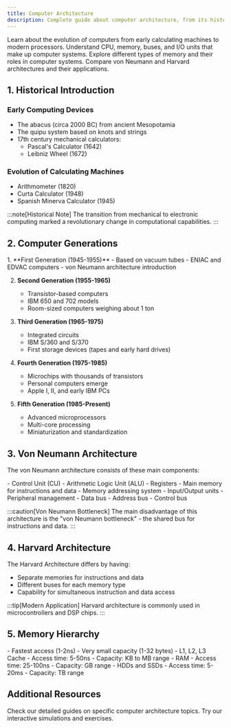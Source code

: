 ```yaml
---
title: Computer Architecture
description: Complete guide about computer architecture, from its history to modern implementations
---
```


<CardGrid stagger>
  <Card title="Historical Evolution" icon="pencil">
    Learn about the evolution of computers from early calculating machines to modern processors.
  </Card>
  <Card title="Core Components" icon="setting">
    Understand CPU, memory, buses, and I/O units that make up computer systems.
  </Card>
  <Card title="Memory Hierarchy" icon="random">
    Explore different types of memory and their roles in computer systems.
  </Card>
  <Card title="Architecture Types" icon="open-book">
    Compare von Neumann and Harvard architectures and their applications.
  </Card>
</CardGrid>

## 1. Historical Introduction

### Early Computing Devices
- The abacus (circa 2000 BC) from ancient Mesopotamia
- The quipu system based on knots and strings
- 17th century mechanical calculators:
  - Pascal's Calculator (1642)
  - Leibniz Wheel (1672)

### Evolution of Calculating Machines
- Arithmometer (1820)
- Curta Calculator (1948)
- Spanish Minerva Calculator (1945)

:::note[Historical Note]
The transition from mechanical to electronic computing marked a revolutionary change in computational capabilities.
:::

## 2. Computer Generations

<Steps>
1. **First Generation (1945-1955)**
   - Based on vacuum tubes
   - ENIAC and EDVAC computers
   - von Neumann architecture introduction

2. **Second Generation (1955-1965)**
   - Transistor-based computers
   - IBM 650 and 702 models
   - Room-sized computers weighing about 1 ton

3. **Third Generation (1965-1975)**
   - Integrated circuits
   - IBM S/360 and S/370
   - First storage devices (tapes and early hard drives)

4. **Fourth Generation (1975-1985)**
   - Microchips with thousands of transistors
   - Personal computers emerge
   - Apple I, II, and early IBM PCs

5. **Fifth Generation (1985-Present)**
   - Advanced microprocessors
   - Multi-core processing
   - Miniaturization and standardization
</Steps>

## 3. Von Neumann Architecture

The von Neumann architecture consists of these main components:

<CardGrid>
  <Card title="CPU" icon="setting">
    - Control Unit (CU)
    - Arithmetic Logic Unit (ALU)
    - Registers
  </Card>
  <Card title="Memory" icon="document">
    - Main memory for instructions and data
    - Memory addressing system
  </Card>
  <Card title="I/O" icon="forward-slash">
    - Input/Output units
    - Peripheral management
  </Card>
  <Card title="Buses" icon="random">
    - Data bus
    - Address bus
    - Control bus
  </Card>
</CardGrid>

:::caution[Von Neumann Bottleneck]
The main disadvantage of this architecture is the "von Neumann bottleneck" - the shared bus for instructions and data.
:::

## 4. Harvard Architecture

The Harvard Architecture differs by having:
- Separate memories for instructions and data
- Different buses for each memory type
- Capability for simultaneous instruction and data access

:::tip[Modern Application]
Harvard architecture is commonly used in microcontrollers and DSP chips.
:::

## 5. Memory Hierarchy

<CardGrid>
  <Card title="CPU Registers">
    - Fastest access (1-2ns)
    - Very small capacity (1-32 bytes)
  </Card>
  <Card title="Cache Memory">
    - L1, L2, L3 Cache
    - Access time: 5-50ns
    - Capacity: KB to MB range
  </Card>
  <Card title="Main Memory">
    - RAM
    - Access time: 25-100ns
    - Capacity: GB range
  </Card>
  <Card title="Secondary Storage">
    - HDDs and SSDs
    - Access time: 5-20ms
    - Capacity: TB range
  </Card>
</CardGrid>

## Additional Resources

<CardGrid>
  <Card title="Learn More" icon="open-book">
    Check our detailed guides on specific computer architecture topics.
  </Card>
  <Card title="Practice" icon="pencil">
    Try our interactive simulations and exercises.
  </Card>
</CardGrid>

